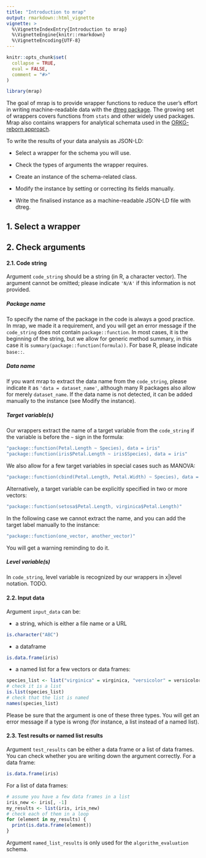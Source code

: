 ```yaml
---
title: "Introduction to mrap"
output: rmarkdown::html_vignette
vignette: >
  %\VignetteIndexEntry{Introduction to mrap}
  %\VignetteEngine{knitr::rmarkdown}
  %\VignetteEncoding{UTF-8}
---
```


```r
knitr::opts_chunk$set(
  collapse = TRUE,
  eval = FALSE,
  comment = "#>"
)
```

```r
library(mrap)
```

The goal of mrap is to provide wrapper functions to reduce the user's effort 
in writing machine-readable data with the [dtreg package](https://cran.r-project.org/package=dtreg).
The growing set of wrappers covers functions from  ``stats`` and other widely used packages.
Mrap also contains wrappers for analytical schemata 
used in the [ORKG-reborn approach](https://reborn.orkg.org/pages/help).

To write the results of your data analysis as JSON-LD:

* Select a wrapper for the schema you will use.

* Check the types of arguments the wrapper requires.

* Create an instance of the schema-related class.

* Modify the instance by setting or correcting its fields manually.

* Write the finalised instance as a machine-readable JSON-LD file with dtreg. 

## 1. Select a wrapper

## 2. Check arguments

#### 2.1. Code string
Argument ``code_string`` should be a string (in R, a character vector). The argument cannot be omitted; please indicate  ``'N/A'`` if this information is not provided.   

##### Package name
To specify the name of the package in the code is always a good practice. In mrap, we made it a requirement, and you will get an error message if the ``code_string`` does not contain  ``package::function``. In most cases, it is the beginning of the string, but we allow for generic method summary, in this case it is ``summary(package::function(formula))``. For base R, please indicate ``base::``.  

##### Data name
If you want mrap to extract the data name from the ``code_string``, please indicate it as ``'data = dataset_name'``, although many R packages also allow for merely ``dataset_name``. If the data name is not detected, it can be added manually to the instance (see Modify the instance). 

##### Target variable(s)
Our wrappers extract the name of a target variable from the ``code_string`` if the variable is before the ``~`` sign in the formula:

```r
"package::function(Petal.Length ~ Species), data = iris"
"package::function(iris$Petal.Length ~ iris$Species), data = iris"
```
We also allow for a few target variables in special cases such as MANOVA:

```r
"package::function(cbind(Petal.Length, Petal.Width) ~ Species), data = iris"
```
 
Alternatively, a target variable can be explicitly specified in two or more vectors:  

```r
"package::function(setosa$Petal.Length, virginica$Petal.Length)"
```
In the following case we cannot extract the name, and you can add the target label manually to the instance: 

```r
"package::function(one_vector, another_vector)"
```
You will get a warning reminding to do it. 

##### Level variable(s)
In ``code_string``, level variable is recognized by our wrappers in x|level notation. TODO.

#### 2.2. Input data

Argument ``input_data`` can be:

* a string, which is either a file name or a URL

```r
is.character("ABC")
```

* a dataframe

```r
is.data.frame(iris)
```
* a named list for a few vectors or data frames:

```r
species_list <- list("virginica" = virginica, "versicolor" = versicolor)
# check it is a list
is.list(species_list)
# check that the list is named
names(species_list)
```
Please be sure that the argument is one of these three types. You will get an error message if a type is wrong (for instance, a list instead of a named list).

#### 2.3. Test results or named list results

Argument ``test_results`` can be either a data frame or a list of data frames.
You can check whether you are writing down the argument correctly. For a data frame:

```r
is.data.frame(iris)
```
 For a list of data frames:

```r
# assume you have a few data frames in a list
iris_new <- iris[, -1]
my_results <- list(iris, iris_new)
# check each of them in a loop
for (element in my_results) {
  print(is.data.frame(element))
}
``` 
Argument ``named_list_results`` is only used for the ``algorithm_evaluation`` schema.
